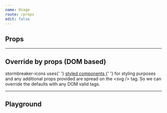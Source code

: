 ```yaml
---
name: Usage
route: /props
edit: false
---
```


## Props


<Props of={WrapperForStyledSvg} />

---

## Override by props (DOM based)

<div
	style={{
		fontSize: '18px',
		backgroundColor: '#455A64',
		padding: 12,
		lineHeight: '28px',
		color: '#FFF',
		borderRadius: 5
	}}
>
	stormbreaker-icons uses{' '}
	<a href='https://www.styled-components.com/' target='_blank'>
		styled components
	</a>{' '}
	for styling purposes and any additional props provided are spread on the &lt;svg /&gt; tag. So we can override the
	defaults with any DOM valid tags.
</div>

---

## Playground

<Playground>
	<Linux />
</Playground>
